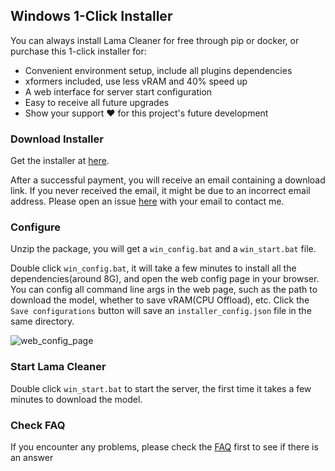 
## Windows 1-Click Installer

You can always install Lama Cleaner for free through pip or docker, or purchase this 1-click installer for:

- Convenient environment setup, include all plugins dependencies
- xformers included, use less vRAM and 40% speed up
- A web interface for server start configuration
- Easy to receive all future upgrades
- Show your support ❤️ for this project's future development

<div className="steps-container">

### Download Installer

Get the installer at [here](https://panicbyte.lemonsqueezy.com/checkout/buy/add85395-546d-481e-a8c4-777a0da999bb).

After a successful payment, you will receive an email containing a download link. 
If you never received the email, it might be due to an incorrect email address. Please open an issue [here](https://github.com/Sanster/lama-cleaner-docs/issues) with your email to contact me.

### Configure

Unzip the package, you will get a `win_config.bat` and a `win_start.bat` file.

Double click `win_config.bat`, it will take a few minutes to install all the dependencies(around 8G), and open the web config page in your browser.
You can config all command line args in the web page, such as the path to download the model, whether to save vRAM(CPU Offload), etc.
Click the `Save configurations` button will save an `installer_config.json` file in the same directory.

![web_config_page](../../public/web_config_page.png)

### Start Lama Cleaner

Double click `win_start.bat` to start the server, the first time it takes a few minutes to download the model.

### Check FAQ

If you encounter any problems, please check the [FAQ](../frequently_asked_questions) first to see if there is an answer

</div>
